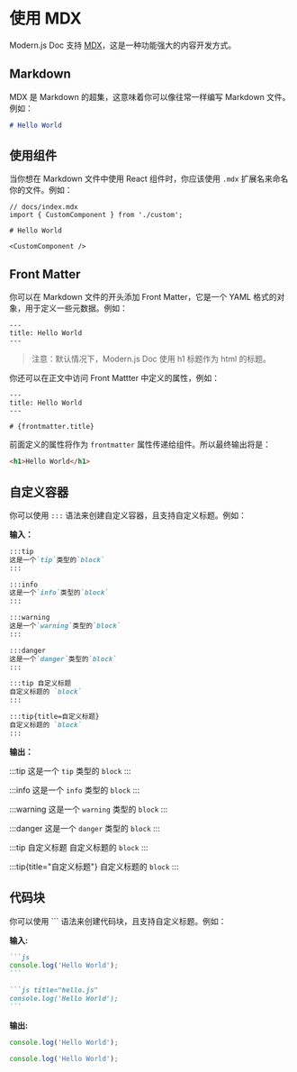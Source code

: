 # 使用 MDX

Modern.js Doc 支持 [MDX](https://mdxjs.com/)，这是一种功能强大的内容开发方式。

## Markdown

MDX 是 Markdown 的超集，这意味着你可以像往常一样编写 Markdown 文件。例如：

```md
# Hello World
```

## 使用组件

当你想在 Markdown 文件中使用 React 组件时，你应该使用 `.mdx` 扩展名来命名你的文件。例如：

```mdx
// docs/index.mdx
import { CustomComponent } from './custom';

# Hello World

<CustomComponent />
```

## Front Matter

你可以在 Markdown 文件的开头添加 Front Matter，它是一个 YAML 格式的对象，用于定义一些元数据。例如：

```mdx
---
title: Hello World
---
```

> 注意：默认情况下，Modern.js Doc 使用 h1 标题作为 html 的标题。

你还可以在正文中访问 Front Mattter 中定义的属性，例如：

```mdx
---
title: Hello World
---

# {frontmatter.title}
```

前面定义的属性将作为 `frontmatter` 属性传递给组件。所以最终输出将是：

```html
<h1>Hello World</h1>
```

## 自定义容器

你可以使用 `:::` 语法来创建自定义容器，且支持自定义标题。例如：

**输入：**

```markdown
:::tip
这是一个`tip`类型的`block`
:::

:::info
这是一个`info`类型的`block`
:::

:::warning
这是一个`warning`类型的`block`
:::

:::danger
这是一个`danger`类型的`block`
:::

:::tip 自定义标题
自定义标题的 `block`
:::

:::tip{title=自定义标题}
自定义标题的 `block`
:::
```

**输出：**

:::tip
这是一个 `tip` 类型的 `block`
:::

:::info
这是一个 `info` 类型的 `block`
:::

:::warning
这是一个 `warning` 类型的 `block`
:::

:::danger
这是一个 `danger` 类型的 `block`
:::

:::tip 自定义标题
自定义标题的 `block`
:::

:::tip{title="自定义标题"}
自定义标题的 `block`
:::

## 代码块

你可以使用 \`\`\` 语法来创建代码块，且支持自定义标题。例如：

**输入:**

````md
```js
console.log('Hello World');
```

```js title="hello.js"
console.log('Hello World');
```
````

**输出:**

```js
console.log('Hello World');
```

```js title="hello.js"
console.log('Hello World');
```
